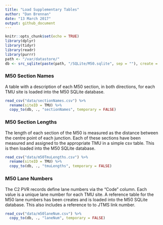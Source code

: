 ```yaml
---
title: "Load Supplementary Tables"
author: "Dan Brennan"
date: "13 March 2017"
output: github_document
---
```


```r
knitr::opts_chunk$set(echo = TRUE)
library(dplyr)
library(tidyr)
library(readr)
library(purrr)
path <- "/var/datastore/"
db <- src_sqlite(paste(path, "/SQLite/M50.sqlite", sep = ""), create = FALSE)
```

### M50 Section Names

A table with a description of each M50 section, in both directions, for each TMU site is loaded into the M50 SQLite database.

```r
read_csv("data/sectionNames.csv") %>% 
  rename(siteID = TMU) %>% 
  copy_to(db, ., "sectionNames", temporary = FALSE)
```


### M50 Section Lengths

The length of each section of the M50 is measured as the distance between the centre point of each junction. Each of these sections have been measured and assigned to the appropriate TMU in a simple csv table. This is then loaded into the M50 SQLite database.

```r
read_csv("data/m50TmuLengths.csv") %>% 
  rename(siteID = TMU) %>% 
  copy_to(db, ., "tmuLengths", temporary = FALSE)
```

### M50 Lane Numbers

The C2 PVR records define lane numbers via the "Code" column. Each value is a unique lane number for each TMU site. A reference table for the M50 lane numbers has been creates and is loaded into the M50 SQLite database. This also includes a reference to to JTMS link number.

```r
read_csv("data/m50laneNum.csv") %>% 
  copy_to(db, ., "laneNum", temporary = FALSE)
```


